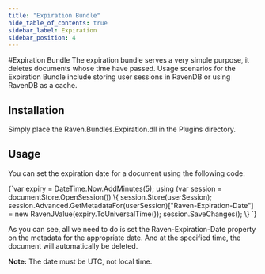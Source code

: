 ```yaml
---
title: "Expiration Bundle"
hide_table_of_contents: true
sidebar_label: Expiration
sidebar_position: 4
---
```



#Expiration Bundle
The expiration bundle serves a very simple purpose, it deletes documents whose time have passed. Usage scenarios for the Expiration Bundle include storing user sessions in RavenDB or using RavenDB as a cache.

## Installation
Simply place the Raven.Bundles.Expiration.dll in the Plugins directory.

## Usage
You can set the expiration date for a document using the following code:

<TabItem value="expiration1" label="expiration1">
<CodeBlock language="csharp">
{`var expiry = DateTime.Now.AddMinutes(5);
using (var session = documentStore.OpenSession())
\{
	session.Store(userSession);
	session.Advanced.GetMetadataFor(userSession)["Raven-Expiration-Date"] = new RavenJValue(expiry.ToUniversalTime());
	session.SaveChanges();
\}
`}
</CodeBlock>
</TabItem>

As you can see, all we need to do is set the Raven-Expiration-Date property on the metadata for the appropriate date. And at the specified time, the document will automatically be deleted.

**Note:** The date must be UTC, not local time.